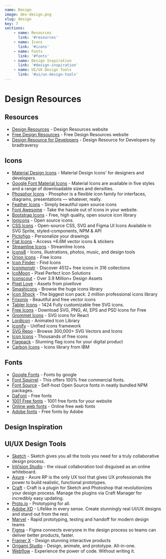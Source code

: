 ```yaml
---
name: Design
image: dev-design.png
slug: design
key: 7
sections: 
    - name: Resources
      link: '#resources'
    - name: Icons
      link: '#icons'
    - name: Fonts
      link: '#fonts'
    - name: Design Inspiration
      link: '#design-inspiration'
    - name: UI/UX Design Tools
      link: '#ui/ux-design-tools'
---
```


# Design Resources

## Resources
- [Design Resources](https://www.designresourc.es/) - Design Resources website
- [Free Design Resources](https://freedesignresources.net/) - Free Design Resources website
- [Design Resource for Developers](https://github.com/bradtraversy/design-resources-for-developers) - Design Resource for Developers by bradtraversy

## Icons
- [Material Design Icons](https://materialdesignicons.com/) - Material Design Icons' for designers and developers.
- [Google Font Material Icons](https://fonts.google.com/icons) - Material Icons are available in five styles and a range of downloadable sizes and densities.
- [Phosphor Icons](https://phosphoricons.com/) - Phosphor is a flexible icon family for interfaces, diagrams, presentations — whatever, really.
- [Feather Icons](https://feathericons.com/) - Simply beautiful open source icons
- [Font Awesome](https://fontawesome.com/) - Take the hassle out of icons in your website.
- [Bootstrap Icons](https://icons.getbootstrap.com/) - Free, high quality, open source icon library
- [Ionicons](https://ionic.io/ionicons) - Open source icons.
- [CSS Icons](https://css.gg/) - Open-source CSS, SVG and Figma UI Icons
Available in SVG Sprite, styled-components, NPM & API
- [Pictofigo](https://www.pictofigo.com/) - Personalize your drawings
- [Flat Icons](https://www.flaticon.com/) - Access +6.6M vector icons & stickers
- [Streamline Icons](https://app.streamlinehq.com/icons) - Streamline Icons
- [Icons8](https://icons8.com/icons) - Icons, illustrations, photos, music, and design tools
- [Orion Icons](https://orioniconlibrary.com/) - Free Icons
- [Icon Finder](https://www.iconfinder.com/) - Find Icons
- [Iconmonstr](https://iconmonstr.com/) - Discover 4512+ free icons in 316 collections
- [IcoMoon](https://icomoon.io/) - Pixel Perfect Icon Solutions
- [Iconscout](https://iconscout.com/) - Over 3.9 Million+ Design Assets
- [Pixel Love](https://www.pixellove.com/free-icons/line/simple/) - Assets from pixellove
- [Smashicons](https://smashicons.com/) - Browse the huge icons library
- [Icon Shock](https://www.iconshock.com/) - The biggest icon pack: 2 million professional icons library
- [Frixonix](https://friconix.com/) - Beautiful and free vector icons
- [Tabler Icons](https://tablericons.com/) - 1424 Fully customizable free SVG icons.
- [Free Icons](https://freeicons.io/) - Download SVG, PNG, AI, EPS and PSD Icons for Free
- [Grommet Icons](https://icons.grommet.io/) - SVG icons for React
- [Lordicon](https://lordicon.com/) - Animated Icon Library
- [Iconify](https://iconify.design/) - Unified icons framework
- [SVG Repo](https://www.svgrepo.com/) - Browse 300,000+ SVG Vectors and Icons
- [Icon Icons](https://icon-icons.com/) - Thousands of free icons
- [Flagpack](https://flagpack.xyz/) - Stunning flag icons for your digital product
- [Carbon Icons](https://www.carbondesignsystem.com/guidelines/icons/library/) - Icons library from IBM

## Fonts
- [Google Fonts](https://fonts.google.com/) - Fonts by google
- [Font Squirrel](https://www.fontsquirrel.com/) - This offers 100% free commercial fonts.
- [Font Source](https://fontsource.org/) - Self-host Open Source fonts in neatly bundled NPM packages.
- [DaFont](https://www.dafont.com/) - Free fonts
- [1001 Free fonts](https://www.1001freefonts.com/) - 1001 free fonts for your website
- [Online web fonts](https://www.onlinewebfonts.com/fonts) - Online free web fonts
- [Adobe fonts](https://fonts.adobe.com/) - Free fonts by Adobe

## Design Inspiration
## UI/UX Design Tools

- [Sketch](https://www.sketch.com/) - Sketch gives you all the tools you need for a truly collaborative design process.
- [InVision Studio](https://www.invisionapp.com/) - the visual collaboration tool disguised as an online whiteboard.
- [Axure](https://www.axure.com/) - Axure RP is the only UX tool that gives UX professionals the power to build realistic, functional prototypes.
- [Craft](https://www.invisionapp.com/craft) - Craft is a plugin for Sketch and Photoshop that revolutionizes your design process. Manage the plugins via Craft Manager for incredibly easy updating.
- [Proto.io](https://proto.io/) - Prototyping for all.
- [Adobe XD](https://www.adobe.com/products/xd.html?sdid=12B9F15S&mv=Search&ef_id=EAIaIQobChMI1vf__r6G5gIVUxitBh3SMgj0EAAYASAAEgJr3_D_BwE:G:s&s_kwcid=AL!3085!3!315233774139!e!!g!!adobe%20xd) - Lifelike in every sense. Create stunningly real UI/UX designs and stand out from the rest.
- [Marvel](https://marvelapp.com/) - Rapid prototyping, testing and handoff for modern design teams
- [Figma](https://www.figma.com/) - Figma connects everyone in the design process so teams can deliver better products, faster.
- [Framer X](https://www.framer.com/) - Design stunning interactive products
- [Origami Studio](https://origami.design/) - Design, animate, and prototype. All-in-one.
- [Webflow](https://webflow.com/designer) - Experience the power of code. Without writing it.
